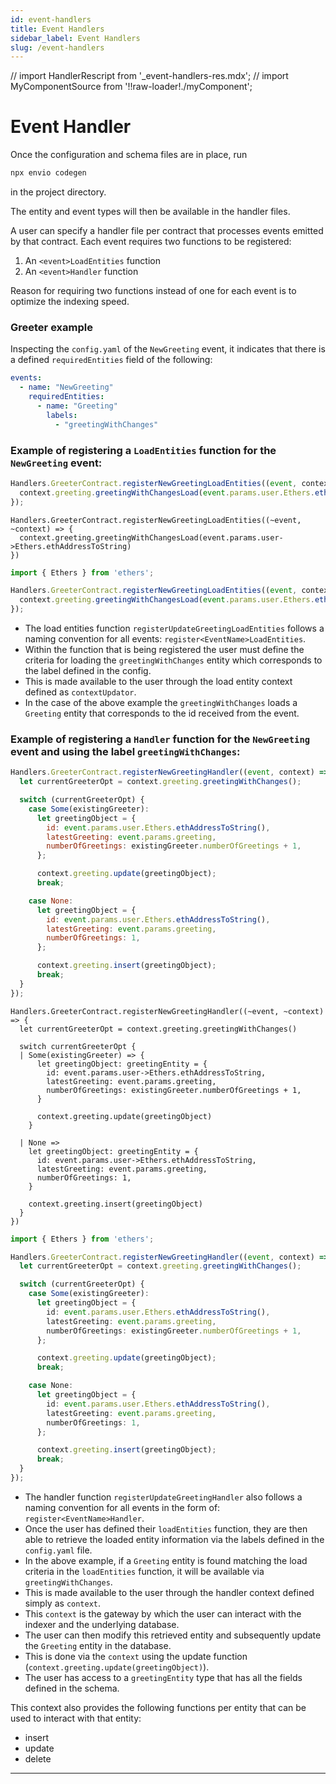 ```yaml
---
id: event-handlers
title: Event Handlers
sidebar_label: Event Handlers
slug: /event-handlers
---
```


// import HandlerRescript from '_event-handlers-res.mdx';
// import MyComponentSource from '!!raw-loader!./myComponent';

# Event Handler

Once the configuration and schema files are in place, run

```bash
npx envio codegen
```

in the project directory.

The entity and event types will then be available in the handler files.

A user can specify a handler file per contract that processes events emitted by that contract.
Each event requires two functions to be registered:

1. An `<event>LoadEntities` function
2. An `<event>Handler` function

Reason for requiring two functions instead of one for each event is to optimize the indexing speed.

### Greeter example

Inspecting the `config.yaml` of the `NewGreeting` event, it indicates that there is a defined `requiredEntities` field of the following:

```yaml
events:
  - name: "NewGreeting"
    requiredEntities:
      - name: "Greeting"
        labels:
          - "greetingWithChanges"
```

### Example of registering a `LoadEntities` function for the `NewGreeting` event:

<Tabs>
  <TabItem value="javascript" label="Javascript">

  ```javascript
  Handlers.GreeterContract.registerNewGreetingLoadEntities((event, context) => {
    context.greeting.greetingWithChangesLoad(event.params.user.Ethers.ethAddressToString());
  });
  ```

  </TabItem>
  <TabItem value="rescript" label="Rescript">

  ```rescript
  Handlers.GreeterContract.registerNewGreetingLoadEntities((~event, ~context) => {
    context.greeting.greetingWithChangesLoad(event.params.user->Ethers.ethAddressToString)
  })
  ```

  </TabItem>
  <TabItem value="typescript" label="Typescript">

  ```typescript
  import { Ethers } from 'ethers';

  Handlers.GreeterContract.registerNewGreetingLoadEntities((event, context) => {
    context.greeting.greetingWithChangesLoad(event.params.user.Ethers.ethAddressToString());
  });
  ```

  </TabItem>
</Tabs>

- The load entities function `registerUpdateGreetingLoadEntities` follows a naming convention for all events: `register<EventName>LoadEntities`.
- Within the function that is being registered the user must define the criteria for loading the `greetingWithChanges` entity which corresponds to the label defined in the config.
- This is made available to the user through the load entity context defined as `contextUpdator`.
- In the case of the above example the `greetingWithChanges` loads a `Greeting` entity that corresponds to the id received from the event.

### Example of registering a `Handler` function for the `NewGreeting` event and using the label `greetingWithChanges`:

<Tabs>
  <TabItem value="javascript" label="Javascript">

  ```javascript
  Handlers.GreeterContract.registerNewGreetingHandler((event, context) => {
    let currentGreeterOpt = context.greeting.greetingWithChanges();

    switch (currentGreeterOpt) {
      case Some(existingGreeter):
        let greetingObject = {
          id: event.params.user.Ethers.ethAddressToString(),
          latestGreeting: event.params.greeting,
          numberOfGreetings: existingGreeter.numberOfGreetings + 1,
        };

        context.greeting.update(greetingObject);
        break;

      case None:
        let greetingObject = {
          id: event.params.user.Ethers.ethAddressToString(),
          latestGreeting: event.params.greeting,
          numberOfGreetings: 1,
        };

        context.greeting.insert(greetingObject);
        break;
    }
  });

  ```

  </TabItem>
  <TabItem value="rescript" label="Rescript">

  ```rescript
  Handlers.GreeterContract.registerNewGreetingHandler((~event, ~context) => {
    let currentGreeterOpt = context.greeting.greetingWithChanges()

    switch currentGreeterOpt {
    | Some(existingGreeter) => {
        let greetingObject: greetingEntity = {
          id: event.params.user->Ethers.ethAddressToString,
          latestGreeting: event.params.greeting,
          numberOfGreetings: existingGreeter.numberOfGreetings + 1,
        }

        context.greeting.update(greetingObject)
      }

    | None =>
      let greetingObject: greetingEntity = {
        id: event.params.user->Ethers.ethAddressToString,
        latestGreeting: event.params.greeting,
        numberOfGreetings: 1,
      }

      context.greeting.insert(greetingObject)
    }
  })
  ```

  </TabItem>
  <TabItem value="typescript" label="Typescript">

  ```typescript
  import { Ethers } from 'ethers';

  Handlers.GreeterContract.registerNewGreetingHandler((event, context) => {
    let currentGreeterOpt = context.greeting.greetingWithChanges();

    switch (currentGreeterOpt) {
      case Some(existingGreeter):
        let greetingObject = {
          id: event.params.user.Ethers.ethAddressToString(),
          latestGreeting: event.params.greeting,
          numberOfGreetings: existingGreeter.numberOfGreetings + 1,
        };

        context.greeting.update(greetingObject);
        break;

      case None:
        let greetingObject = {
          id: event.params.user.Ethers.ethAddressToString(),
          latestGreeting: event.params.greeting,
          numberOfGreetings: 1,
        };

        context.greeting.insert(greetingObject);
        break;
    }
  });

  ```

  </TabItem>
</Tabs>


- The handler function `registerUpdateGreetingHandler` also follows a naming convention for all events in the form of: `register<EventName>Handler`.
- Once the user has defined their `loadEntities` function, they are then able to retrieve the loaded entity information via the labels defined in the `config.yaml` file.
- In the above example, if a `Greeting` entity is found matching the load criteria in the `loadEntities` function, it will be available via `greetingWithChanges`.
- This is made available to the user through the handler context defined simply as `context`.
- This `context` is the gateway by which the user can interact with the indexer and the underlying database.
- The user can then modify this retrieved entity and subsequently update the `Greeting` entity in the database.
- This is done via the `context` using the update function (`context.greeting.update(greetingObject)`).
- The user has access to a `greetingEntity` type that has all the fields defined in the schema.

This context also provides the following functions per entity that can be used to interact with that entity:

- insert
- update
- delete

---